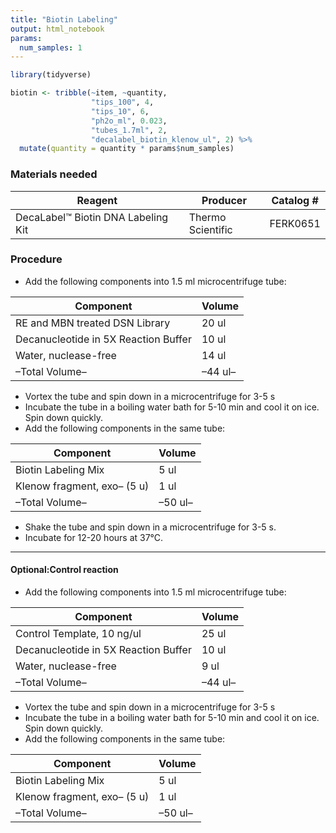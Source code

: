```yaml
---
title: "Biotin Labeling"
output: html_notebook
params:
  num_samples: 1
---
```

```r
library(tidyverse)
```

```r
biotin <- tribble(~item, ~quantity,
                  "tips_100", 4,
                  "tips_10", 6, 
                  "ph2o_ml", 0.023,
                  "tubes_1.7ml", 2,
                  "decalabel_biotin_klenow_ul", 2) %>% 
  mutate(quantity = quantity * params$num_samples)
```

### Materials needed

| Reagent                                | Producer         | Catalog #      |            
|----------------------------------------|------------------|-----------|
|DecaLabel™ Biotin DNA Labeling Kit |Thermo Scientific | FERK0651   |                     

### Procedure

- Add the following components into 1.5 ml microcentrifuge tube:

|Component|Volume|
|---------|------|
|RE and MBN treated DSN Library| 20 ul|
|Decanucleotide in 5X Reaction Buffer| 10 ul|
| Water, nuclease-free| 14 ul|
|--Total Volume--| --44 ul--|

- Vortex the tube and spin down in a microcentrifuge for 3-5 s
- Incubate the tube in a boiling water bath for 5-10 min and cool it on ice. Spin down quickly.
- Add the following components in the same tube:

|Component|Volume|
|---------|------|
|Biotin Labeling Mix| 5 ul|
|Klenow fragment, exo– (5 u)| 1 ul|
|--Total Volume--| --50 ul--|

- Shake the tube and spin down in a microcentrifuge for 3-5 s. 
- Incubate for 12-20 hours at 37°C. 

---
#### Optional:Control reaction
- Add the following components into 1.5 ml microcentrifuge tube:

|Component|Volume|
|---------|------|
|Control Template, 10 ng/ul | 25 ul|
|Decanucleotide in 5X Reaction Buffer| 10 ul|
| Water, nuclease-free| 9 ul|
|--Total Volume--| --44 ul--|

- Vortex the tube and spin down in a microcentrifuge for 3-5 s
- Incubate the tube in a boiling water bath for 5-10 min and cool it on ice. Spin down quickly.
- Add the following components in the same tube:

|Component|Volume|
|---------|------|
|Biotin Labeling Mix| 5 ul|
|Klenow fragment, exo– (5 u)| 1 ul|
|--Total Volume--| --50 ul--|
